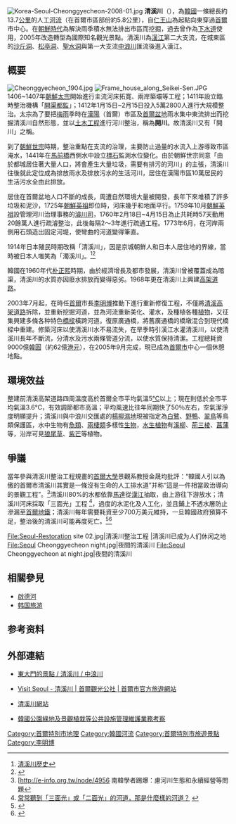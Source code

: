 [[File:Korea-Seoul-Cheonggyecheon-2008-01.jpg|thumb]]
'''清溪川'''（{{kor|k=청계천}}），為[[韓國|韓國]]一條總長約13.7[[公里|公里]]的人工[[河流|河流]]（在首爾市區部份約5.8公里），自[[仁王山|仁王山]]為起點向東穿過[[首爾|首爾]]市中心。在[[朝鮮時代|朝鮮時代]]為解決雨季積水無法排出市區而挖掘，過去曾作為[[下水道|下水道]]使用，2005年改造轉型為國際知名觀光景點。清溪川為[[漢江_(韓國)|漢江]]第二大支流，在城東區的[[沙斤洞|沙斤洞]]、[[松亭洞|松亭洞]]、[[聖水洞|聖水洞]]與第一大支流[[中浪川|中浪川]]匯流後進入漢江。

==概要==
[[File:Cheonggyecheon_1904.jpg|thumb]]
[[File:Frame_house_along_Seikei-Sen.JPG|thumb]]
1406~1407年[[朝鮮太宗|朝鮮太宗]]開始進行主流河床拓寛、兩岸築壩等工程；1411年設立臨時整治機構「[[開渠都監|開渠都監]]」；1412年1月15日~2月15日投入5萬2800人進行大規模整治。太宗為了要把[[梅雨|梅雨]]季時在[[首爾|漢陽]]（首爾）市區及[[首爾盆地|首爾盆地]]雨水集中東流排出而挖掘清溪川自然形態，並以[[土木工程|土木工程]]進行河川整治，稱為'''開川'''。故清溪川又有「開川」之稱。

到了[[朝鮮世宗|朝鮮世宗]]時期，整治重點在支流的治理，主要防止過量的水流入上游導致市區淹水，1441年在[[馬前橋|馬前橋]]西側水中設立[[標石|標石]]監測水位變化。由於朝鮮世宗同意「由於都城居住著大量人口，將會產生大量垃圾，需要有排污的河川」的主張，清溪川往後就此定位成為排放雨水及排放污水的生活河川，居住在漢陽市區10萬居民的生活污水全由此排放。

居住在首爾盆地人口不斷的成長，周遭自然環境大量被開發，長年下來堆積了許多垃圾和泥沙，1725年[[朝鮮英祖|朝鮮英祖]]即位時，河床幾乎和地面平行。1759年10月[[朝鮮英祖|朝鮮英祖]]設管理河川治理事務的[[濬川司|濬川司]]，1760年2月18日~4月15日為止共耗時57天動用20餘萬人進行疏濬整治，此後每隔2～3年進行疏通工程。1773年6月，在河岸兩側用石頭造出固定河堤，使彎曲的河道變得筆直。

1914年日本殖民時期改稱「清溪川」，因是京城朝鮮人和日本人居住地的界線，當時被日本人嗤笑為「濁溪川」。<ref>[http://english.sisul.or.kr/grobal/cheonggye/tchinese/WebContent/sub_history.jsp?page=ceu050101 清溪川歷史]</ref><ref>{{Cite web |url=http://www.yufulin.net/2007/08/cheonggyecheon.html |title=全世界的首都都在突幅猛進，為什麼台北除外？韓國首爾清溪川 |access-date=2014-07-24 |archive-url=https://web.archive.org/web/20140726075713/http://www.yufulin.net/2007/08/cheonggyecheon.html |archive-date=2014-07-26 |dead-url=yes }}</ref>

韓國在1960年代[[朴正熙|朴正熙]]時期，由於經濟增長及都市發展，清溪川曾被覆蓋成為暗渠，清溪川的水質亦因廢水排放而變得惡劣。1968年更在清溪川上興建[[清溪高架道路|高架道路]]。

2003年7月起，在時任[[首爾|首爾]]市長[[李明博|李明博]]推動下進行重新修復工程，不僅將[[清溪高架道路|清溪高架道路]]拆除，並重新挖掘河道，並為河流重新美化、灌水，及種植各種[[植物|植物]]，又征集興建多條各种特色[[橋樑|橋樑]]橫跨河道。復原廣通橋，將舊廣通橋的橋墩混合到現代橋樑中重建。修築河床以使清溪川水不易流失，在旱季時引漢江水灌清溪川，以使清溪川長年不斷流，分清水及污水兩條管道分流，以使水質保持清潔。工程總耗資9000億[[韓圓|韓圓]]（約62億[[港元|港元]]），在2005年9月完成，現已成為[[首爾市|首爾市]]中心一個休憩地點。

==環境效益==
整建前清溪高架道路四周溫度高於首爾全市平均氣溫5[[℃|℃]]以上；現在則低於全市平均氣溫3.6℃，有效調節都市高溫；平均風速比往年同期快了50％左右，空氣潔淨度明顯提升；清溪川與中浪川交匯處的[[楊柳濕地|楊柳濕地]]現被指定為[[白鷺|白鷺]]、[[鴨|野鴨]]、[[翠鳥|翠鳥]]等鳥類保護區，水中生物有[[魚類|魚類]]、[[兩棲類|兩棲類]]多樣性[[生物|生物]]，[[水生植物|水生植物]]有[[柳|溪柳]]、[[荊三棱|荊三棱]]、[[菖蒲|菖蒲]]等，沿岸可見[[狼尾草|狼尾草]]、[[紫芒|紫芒]]等植物。

==爭議==
當年參與清溪川整治工程規畫的[[首爾大學|首爾大學]]景觀系教授金晟均批評：“韓國人引以為傲的首爾市清溪川其實是一條沒有生命的人工排水道”并称“這是一件相當政治導向的景觀工程”。<ref>[http://e-info.org.tw/node/4956 {{Wayback|url=http://e-info.org.tw/node/4956 |date=20191205135619 }} 南韓學者踢爆：慮河川生態和永續經營等問題</ref>清溪川80%的水都依靠[[馬達|馬達]]從[[漢江_(韓國)|漢江]]抽取，由上游往下游放水；清溪川河床採取「三面光」工程 <ref>[http://eem.pcc.gov.tw/node/35 常常聽到「三面光」或「二面光」的河道，那是什麼樣的河道？] {{webarchive|url=https://web.archive.org/web/20140728065123/http://eem.pcc.gov.tw/node/35 |date=2014-07-28 }}</ref>，過度的水泥化及人工化，並且鋪上不透水層防止滲漏至[[首爾地鐵|首爾地鐵]]；清溪川每年需要耗資至少700万美元維持，一旦韓國政府預算不足，整治後的清溪川可能再度死亡。<ref>{{Cite web |url=http://webarchive.ncl.edu.tw/archive/disk22/22/79/08/20/78/200711263220/20110625/web/eem.pcc_/node/29435.html |title=從「溼地與工程的對話」看見城市的未來 |access-date=2014-07-24 |archive-date=2014-07-27 |archive-url=https://web.archive.org/web/20140727160924/http://webarchive.ncl.edu.tw/archive/disk22/22/79/08/20/78/200711263220/20110625/web/eem.pcc_/node/29435.html |dead-url=no }}</ref><ref>{{Cite web |url=http://e-info.org.tw/node/29770 |title=清溪川的死亡與再生：我們學到了什麼？ |access-date=2014-07-24 |archive-date=2021-04-11 |archive-url=https://web.archive.org/web/20210411030357/https://e-info.org.tw/node/29770 |dead-url=no }}</ref> 

<gallery>
File:Seoul-Restoration site 02.jpg|清溪川整治工程
|清溪川已成为人们休闲之地
File:Seoul Cheonggyecheon night.jpg|夜間的清溪川
File:Seoul Cheonggyecheon at night.jpg|夜間的清溪川
</gallery>

== 相關參見 ==
*[[啟德河|啟德河]]
*[[韩国旅游|韩国旅游]]

==参考资料==
{{Reflist}}

==外部連結==
{{commonscat|Cheonggyecheon}}
* {{zh-cn icon}}[http://chinese.ddm.go.kr/chn/sub05/02/sub0502_0104.jsp 東大門的景點 / 清溪川 / 中浪川] {{Wayback|url=http://chinese.ddm.go.kr/chn/sub05/02/sub0502_0104.jsp |date=20160523132342 }}
* {{zh-tw icon}}[https://web.archive.org/web/20140808064300/http://www.visitseoul.net/cb/article/article.do?_method=view&m=0004003002003&p=03&art_id=540&lang=cb Visit Seoul - 清溪川 | 首爾觀光公社 | 首爾市官方旅遊網站] 
* {{zh-tw icon}}[http://english.sisul.or.kr/grobal/cheonggye/tchinese/WebContent/index.html 清溪川網站] {{Wayback|url=http://english.sisul.or.kr/grobal/cheonggye/tchinese/WebContent/index.html |date=20140908034352 }}
* {{zh-tw icon}}[https://web.archive.org/web/20140809212536/http://163.29.253.35/OpenFront/report/report_detail.jsp?sysId=C101AD005 韓國公園綠地及景觀植栽等公共設施管理維護業務考察]

[[Category:首爾特別市地理|Category:首爾特別市地理]]
[[Category:韓國河流|Category:韓國河流]]
[[Category:首爾特別市旅遊景點|Category:首爾特別市旅遊景點]]
[[Category:李明博|Category:李明博]]